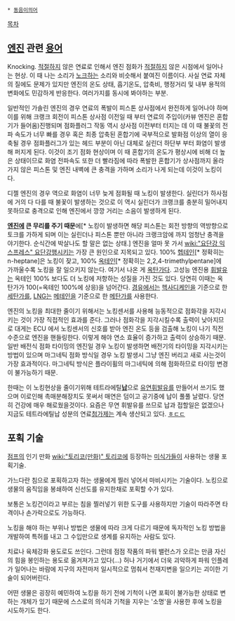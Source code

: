  * [[동음이의어]]
[[목차]]
== [[엔진]] 관련 [[용어]] ==
Knocking. [[적절]]하지 않은 연료로 인해서 엔진 점화가 [[적절]]하지 않은 시점에서 일어나는 현상. 이 때 나는 소리가 [[노크]]하는 소리와 비슷해서 붙여진 이름이다. 사실 연료 자체의 질에도 문제가 있지만 엔진의 온도 상태, 흡기온도, 압축비, 행정거리 및 내부 용적의 변화에도 민감하게 반응한다. 여러가지를 동시에 봐야하는 부분. 

일반적인 가솔린 엔진의 경우 연료의 폭발이 피스톤 상사점에서 완전하게 일어나야 하며 이를 위해 크랭크 회전이 피스톤 상사점 이전일 때 부터 연료의 주입이(카뷰 엔진은 혼합기가 들어옴)진행되며 점화플러그 작동 역시 상사점 이전부터 터지는 데 이 때 불꽃의 전파 속도가 너무 빠를 경우 혹은 최종 압축된 혼합기에 국부적으로 발화점 이상의 열이 응축될 경우 점화플러그가 있는 헤드 부분이 아닌 대체로 실린더 하단부 부터 화염이 발생해 퍼지게 된다. 이것이 조기 점화 현상이며 이 때 혼합기의 온도가 평상시에 비해 더 높은 상태이므로 화염 전파속도 또한 더 빨라짐에 따라 폭발한 혼합기가 상사점까지 올라가지 않은 피스톤 및 엔진 내벽에 큰 충격을 가하며 소리가 나게 되는데 이것이 노킹이다. 

디젤 엔진의 경우 역으로 화염이 너무 늦게 점화될 때 노킹이 발생한다. 실린더가 하사점에 거의 다 다를 때 불꽃이 발생하는 것으로 이 역시 실린더가 크랭크를 충분히 밀어내지 못하므로 충격으로 인해 엔진에서 깡깡 거리는 소음이 발생하게 된다. 


'''[[엔진]]에 큰 무리를 주기 때문'''에[* 노킹이 발생하면 해당 피스톤는 회전 방향의 역방향으로 토크를 가하게 되며 이는 실린더나 피스톤 뿐만 아니라 크랭크암에 까지 엄청난 충격을 야기한다. 순식간에 박살나도 할 말은 없는 상태.]  엔진을 얼마 못 가서 [[wiki:"요단강 익스프레스" 요단강행]]시키는 가장 큰 원인으로 지목되고 있다. 100% [[헵테인]][* 정확히는 n-heptane]은 노킹이 잦고, 100% [[옥테인]][* 정확히는 2,2,4-trimethylpentane]에 가까울수록 노킹을 잘 일으키지 않는다. 여기서 나온 게 [[옥탄가]]다. 고성능 엔진용 [[휘발유]]는 옥테인 100% 보다도 더 노킹에 저항하는 성질을 가진 것도 있다. 당연히 이때는 옥탄가가 100(=옥테인 100%에 상응)을 넘어간다. [[경유]]에서는 [[헥사디케인]]을 기준으로 한 [[세탄가]]를, [[LNG]]는 [[메테인]]을 기준으로 한 [[메탄가]]를 사용한다.

엔진의 노킹을 최대한 줄이기 위해서는 노킹센서를 사용해 능동적으로 점화각을 지각시키는 것이 가장 직접적인 효과를 준다. 그러나 점화각을 지각시킬수록 출력이 낮아지므로 대게는 ECU 에서 노킹센서의 신호를 받아 엔진 온도 등을 검출해 노킹이 나기 직전 수준으로 엔진을 핸들링한다. 이렇게 해야 연소 효율이 증가하고 출력이 상승하기 때문. 일반 배전식 점화 타이밍의 엔진일 경우 노킹이 발생하면 배전기의 타이밍을 지각시키는 방법이 있으며 마그네틱 점화 방식일 경우 노킹 발생시 그냥 엔진 버리고 새로 사는것이 가장 효과적이다. 마그네틱 방식은 플라이휠의 마그네틱에 의해 점화하므로 타이밍 변경이 불가능하기 때문. 


한때는 이 노킹현상을 줄이기위해 테트라에틸'''[[납]]'''으로 [[유연휘발유]]를 만들어서 쓰기도 했으며 이로인해 촉매분해장치도 못써서 매연은 덤이고 공기중에 납이 풀풀 날렸다. 당연히 건강에 매우 해로웠을것이다. 요즘은 무연 휘발유를 쓰므로 납과 접할일은 없겠으나 지금도 테트라에틸납 성분의 연료[[첨가제]]는 계속 생산되고 있다. [[ㅎㄷㄷ]]

== 포획 기술 ==
[[점프]]의 인기 만화 [[wiki:"토리코(만화)" 토리코]]에 등장하는 [[미식가]]들이 사용하는 생물 포획기술.

가느다란 침으로 포획하고자 하는 생물에게 찔러 넣어서 마비시키는 기술이다. 노킹으로 생물의 움직임을 봉쇄하여 신선도를 유지한채로 포획할 수가 있다.    

보통은 노킹건이라고 부르는 침을 찔러넣기 위한 도구를 사용하지만 기술이 따라주면 타격이나 손가락으로도 가능하다.

노킹을 해야 하는 부위나 방법은 생물에 따라 크게 다르기 때문에 독자적인 노킹 방법을 개발하여 특허를 내고 그 수입만으로 생계를 유지하는 사람도 있다.

치료나 육체강화 용도로도 쓰인다. 그런데 점점 작품의 파워 밸런스가 오르는 만큼 자신의 힘을 봉인하는 용도로 옮겨져가고 있다(...) 허나 거기에서 더욱 괴악하게 파워 인플레가 일어나는 바람에 지구의 자전마저 일시적으로 멈춰서 천재지변을 일으키는 괴이한 기술이 되어버린다.

어떤 생물은 굉장히 예민하여 노킹을 하기 전에 기척이 나면 포획이 불가능한 상태로 변하는 개체가 있기 때문에 스스로의 의식과 기척을 지우는 '소명'을 사용한 후에 노킹을 시도하기도 한다.
